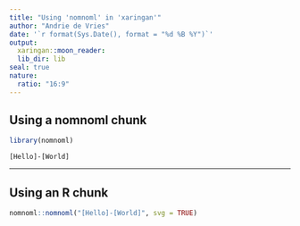 ---
title: "Using 'nomnoml' in 'xaringan'"
author: "Andrie de Vries"
date: '`r format(Sys.Date(), format = "%d %B %Y")`'
output:
  xaringan::moon_reader:
  lib_dir: lib
seal: true
nature:
  ratio: "16:9"
---

## Using a nomnoml chunk

```{r}
library(nomnoml)
```


  
```{nomnoml, svg=TRUE}
[Hello]-[World]
```

---

## Using an R chunk

```{r}
nomnoml::nomnoml("[Hello]-[World]", svg = TRUE)
```